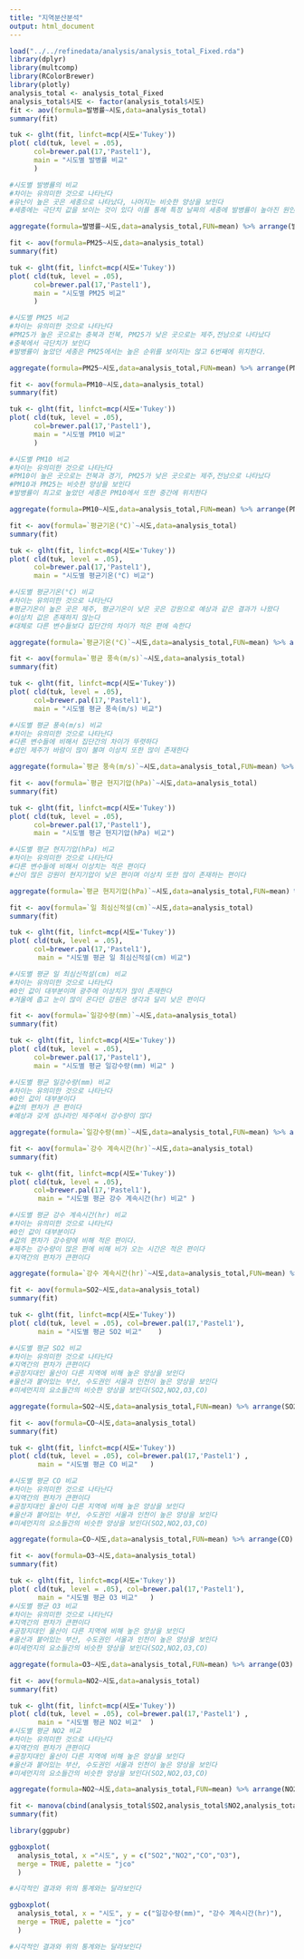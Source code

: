 ```yaml
---
title: "지역분산분석"
output: html_document
---
```


```r
load("../../refinedata/analysis/analysis_total_Fixed.rda")
library(dplyr)
library(multcomp)
library(RColorBrewer)
library(plotly)
analysis_total <- analysis_total_Fixed
analysis_total$시도 <- factor(analysis_total$시도)
fit <- aov(formula=발병률~시도,data=analysis_total)
summary(fit)
```


```r

tuk <- glht(fit, linfct=mcp(시도='Tukey'))
plot( cld(tuk, level = .05), 
      col=brewer.pal(17,'Pastel1'),
      main = "시도별 발병률 비교"
      )

#시도별 발병률의 비교
#차이는 유의미한 것으로 나타난다
#유난이 높은 곳은 세종으로 나타났다, 나머지는 비슷한 양상을 보인다
#세종에는 극단치 값을 보이는 것이 있다 이를 통해 특정 날짜의 세종에 발병률이 높아진 원인이 있을것 같다

```



```r
aggregate(formula=발병률~시도,data=analysis_total,FUN=mean) %>% arrange(발병률)

```


```r

fit <- aov(formula=PM25~시도,data=analysis_total)
summary(fit)
```

```r
tuk <- glht(fit, linfct=mcp(시도='Tukey'))
plot( cld(tuk, level = .05), 
      col=brewer.pal(17,'Pastel1'),
      main = "시도별 PM25 비교"
      )

#시도별 PM25 비교
#차이는 유의미한 것으로 나타난다
#PM25가 높은 곳으로는 충북과 전북, PM25가 낮은 곳으로는 제주,전남으로 나타났다
#충북에서 극단치가 보인다
#발병률이 높았던 세종은 PM25에서는 높은 순위를 보이지는 않고 6번째에 위치한다.
```


```r
aggregate(formula=PM25~시도,data=analysis_total,FUN=mean) %>% arrange(PM25)
```


```r

fit <- aov(formula=PM10~시도,data=analysis_total)
summary(fit)
```

```r
tuk <- glht(fit, linfct=mcp(시도='Tukey'))
plot( cld(tuk, level = .05),
      col=brewer.pal(17,'Pastel1'),
      main = "시도별 PM10 비교"
      )

#시도별 PM10 비교
#차이는 유의미한 것으로 나타난다
#PM10이 높은 곳으로는 전북과 경기, PM25가 낮은 곳으로는 제주,전남으로 나타났다
#PM10과 PM25는 비슷한 양상을 보인다
#발병률이 최고로 높았던 세종은 PM10에서 또한 중간에 위치한다
```

```r
aggregate(formula=PM10~시도,data=analysis_total,FUN=mean) %>% arrange(PM10)
```


```r

fit <- aov(formula=`평균기온(°C)`~시도,data=analysis_total)
summary(fit)
```

```r
tuk <- glht(fit, linfct=mcp(시도='Tukey'))
plot( cld(tuk, level = .05), 
      col=brewer.pal(17,'Pastel1'),
      main = "시도별 평균기온(°C) 비교")

#시도별 평균기온(°C) 비교
#차이는 유의미한 것으로 나타난다
#평균기온이 높은 곳은 제주, 평균기온이 낮은 곳은 강원으로 예상과 같은 결과가 나왔다
#이상치 값은 존재하지 않는다
#대체로 다른 변수들보다 집단간의 차이가 적은 편에 속한다

```


```r
aggregate(formula=`평균기온(°C)`~시도,data=analysis_total,FUN=mean) %>% arrange(`평균기온(°C)`)
```


```r
fit <- aov(formula=`평균 풍속(m/s)`~시도,data=analysis_total)
summary(fit)
```

```r
tuk <- glht(fit, linfct=mcp(시도='Tukey'))
plot( cld(tuk, level = .05), 
      col=brewer.pal(17,'Pastel1'),
      main = "시도별 평균 풍속(m/s) 비교")

#시도별 평균 풍속(m/s) 비교
#차이는 유의미한 것으로 나타난다
#다른 변수들에 비해서 집단간의 차이가 뚜렷하다
#섬인 제주가 바람이 많이 불며 이상치 또한 많이 존재한다

```


```r
aggregate(formula=`평균 풍속(m/s)`~시도,data=analysis_total,FUN=mean) %>% arrange(`평균 풍속(m/s)`)
```


```r
fit <- aov(formula=`평균 현지기압(hPa)`~시도,data=analysis_total)
summary(fit)
```

```r
tuk <- glht(fit, linfct=mcp(시도='Tukey'))
plot( cld(tuk, level = .05),
      col=brewer.pal(17,'Pastel1'),
      main = "시도별 평균 현지기압(hPa) 비교")

#시도별 평균 현지기압(hPa) 비교
#차이는 유의미한 것으로 나타난다
#다른 변수들에 비해서 이상치는 적은 편이다
#산이 많은 강원이 현지기압이 낮은 편이며 이상치 또한 많이 존재하는 편이다

```





```r
aggregate(formula=`평균 현지기압(hPa)`~시도,data=analysis_total,FUN=mean) %>% arrange(`평균 현지기압(hPa)`)
```




```r
fit <- aov(formula=`일 최심신적설(cm)`~시도,data=analysis_total)
summary(fit)
```

```r
tuk <- glht(fit, linfct=mcp(시도='Tukey'))
plot( cld(tuk, level = .05), 
      col=brewer.pal(17,'Pastel1'),
       main = "시도별 평균 일 최심신적설(cm) 비교")

#시도별 평균 일 최심신적설(cm) 비교
#차이는 유의미한 것으로 나타난다
#0인 값이 대부분이며 광주에 이상치가 많이 존재한다
#겨울에 춥고 눈이 많이 온다던 강원은 생각과 달리 낮은 편이다
```






```r
fit <- aov(formula=`일강수량(mm)`~시도,data=analysis_total)
summary(fit)
```

```r
tuk <- glht(fit, linfct=mcp(시도='Tukey'))
plot( cld(tuk, level = .05), 
      col=brewer.pal(17,'Pastel1'),
      main = "시도별 평균 일강수량(mm) 비교" )

#시도별 평균 일강수량(mm) 비교
#차이는 유의미한 것으로 나타난다
#0인 값이 대부분이다
#값의 편차가 큰 편이다
#예상과 갖게 섬나라인 제주에서 강수량이 많다
```

```r
aggregate(formula=`일강수량(mm)`~시도,data=analysis_total,FUN=mean) %>% arrange(`일강수량(mm)`)
```

```r
fit <- aov(formula=`강수 계속시간(hr)`~시도,data=analysis_total)
summary(fit)
```

```r
tuk <- glht(fit, linfct=mcp(시도='Tukey'))
plot( cld(tuk, level = .05), 
      col=brewer.pal(17,'Pastel1'),
       main = "시도별 평균 강수 계속시간(hr) 비교" )

#시도별 평균 강수 계속시간(hr) 비교
#차이는 유의미한 것으로 나타난다
#0인 값이 대부분이다
#값의 편차가 강수량에 비해 적은 편이다.
#제주는 강수량이 많은 편에 비해 비가 오는 시간은 적은 편이다
#지역간의 편차가 큰편이다
```

```r
aggregate(formula=`강수 계속시간(hr)`~시도,data=analysis_total,FUN=mean) %>% arrange(`강수 계속시간(hr)`)
```

```r
fit <- aov(formula=SO2~시도,data=analysis_total)
summary(fit)
```

```r
tuk <- glht(fit, linfct=mcp(시도='Tukey'))
plot( cld(tuk, level = .05), col=brewer.pal(17,'Pastel1'),
       main = "시도별 평균 SO2 비교"    )

#시도별 평균 SO2 비교
#차이는 유의미한 것으로 나타난다
#지역간의 편차가 큰편이다
#공장지대인 울산이 다른 지역에 비해 높은 양상을 보인다
#울산과 붙어있는 부산, 수도권인 서울과 인천이 높은 양상을 보인다
#미세먼지의 요소들간의 비슷한 양상을 보인다(SO2,NO2,O3,CO)

```

```r
aggregate(formula=SO2~시도,data=analysis_total,FUN=mean) %>% arrange(SO2)
```


```r
fit <- aov(formula=CO~시도,data=analysis_total)
summary(fit)
```

```r
tuk <- glht(fit, linfct=mcp(시도='Tukey'))
plot( cld(tuk, level = .05), col=brewer.pal(17,'Pastel1') ,
       main = "시도별 평균 CO 비교"   )

#시도별 평균 CO 비교
#차이는 유의미한 것으로 나타난다
#지역간의 편차가 큰편이다
#공장지대인 울산이 다른 지역에 비해 높은 양상을 보인다
#울산과 붙어있는 부산, 수도권인 서울과 인천이 높은 양상을 보인다
#미세먼지의 요소들간의 비슷한 양상을 보인다(SO2,NO2,O3,CO)
```


```r
aggregate(formula=CO~시도,data=analysis_total,FUN=mean) %>% arrange(CO)
```

```r
fit <- aov(formula=O3~시도,data=analysis_total)
summary(fit)
```

```r
tuk <- glht(fit, linfct=mcp(시도='Tukey'))
plot( cld(tuk, level = .05), col=brewer.pal(17,'Pastel1'),
       main = "시도별 평균 O3 비교"   )
#시도별 평균 O3 비교
#차이는 유의미한 것으로 나타난다
#지역간의 편차가 큰편이다
#공장지대인 울산이 다른 지역에 비해 높은 양상을 보인다
#울산과 붙어있는 부산, 수도권인 서울과 인천이 높은 양상을 보인다
#미세먼지의 요소들간의 비슷한 양상을 보인다(SO2,NO2,O3,CO)
```



```r
aggregate(formula=O3~시도,data=analysis_total,FUN=mean) %>% arrange(O3)
```



```r
fit <- aov(formula=NO2~시도,data=analysis_total)
summary(fit)
```

```r
tuk <- glht(fit, linfct=mcp(시도='Tukey'))
plot( cld(tuk, level = .05), col=brewer.pal(17,'Pastel1') ,
       main = "시도별 평균 NO2 비교"  )
#시도별 평균 NO2 비교
#차이는 유의미한 것으로 나타난다
#지역간의 편차가 큰편이다
#공장지대인 울산이 다른 지역에 비해 높은 양상을 보인다
#울산과 붙어있는 부산, 수도권인 서울과 인천이 높은 양상을 보인다
#미세먼지의 요소들간의 비슷한 양상을 보인다(SO2,NO2,O3,CO)
```



```r
aggregate(formula=NO2~시도,data=analysis_total,FUN=mean) %>% arrange(NO2)
```

```r
fit <- manova(cbind(analysis_total$SO2,analysis_total$NO2,analysis_total$O3,analysis_total$CO)~analysis_total$시도)
summary(fit)

```
```r
library(ggpubr)

ggboxplot(
  analysis_total, x ="시도", y = c("SO2","NO2","CO","O3"), 
  merge = TRUE, palette = "jco"
  )

#시각적인 결과와 위의 통계와는 달라보인다
```
```r
ggboxplot(
  analysis_total, x = "시도", y = c("일강수량(mm)", "강수 계속시간(hr)"), 
  merge = TRUE, palette = "jco"
  )

#시각적인 결과와 위의 통계와는 달라보인다
```

